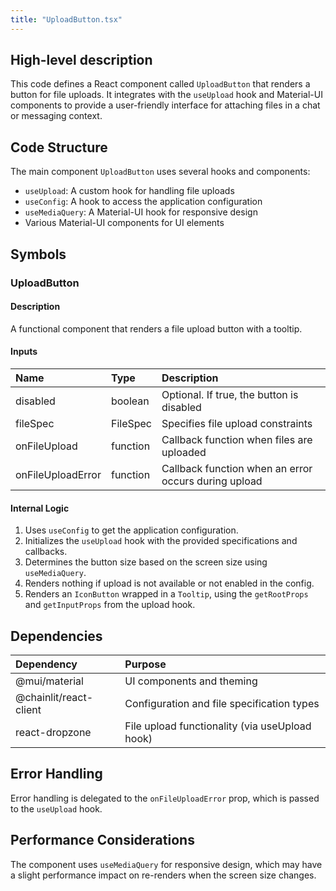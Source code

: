 ```yaml
---
title: "UploadButton.tsx"
---
```


## High-level description
This code defines a React component called `UploadButton` that renders a button for file uploads. It integrates with the `useUpload` hook and Material-UI components to provide a user-friendly interface for attaching files in a chat or messaging context.

## Code Structure
The main component `UploadButton` uses several hooks and components:
- `useUpload`: A custom hook for handling file uploads
- `useConfig`: A hook to access the application configuration
- `useMediaQuery`: A Material-UI hook for responsive design
- Various Material-UI components for UI elements

## Symbols

### UploadButton
#### Description
A functional component that renders a file upload button with a tooltip.

#### Inputs
| Name | Type | Description |
|:-----|:-----|:------------|
| disabled | boolean | Optional. If true, the button is disabled |
| fileSpec | FileSpec | Specifies file upload constraints |
| onFileUpload | function | Callback function when files are uploaded |
| onFileUploadError | function | Callback function when an error occurs during upload |

#### Internal Logic
1. Uses `useConfig` to get the application configuration.
2. Initializes the `useUpload` hook with the provided specifications and callbacks.
3. Determines the button size based on the screen size using `useMediaQuery`.
4. Renders nothing if upload is not available or not enabled in the config.
5. Renders an `IconButton` wrapped in a `Tooltip`, using the `getRootProps` and `getInputProps` from the upload hook.

## Dependencies
| Dependency | Purpose |
|:-----------|:--------|
| @mui/material | UI components and theming |
| @chainlit/react-client | Configuration and file specification types |
| react-dropzone | File upload functionality (via useUpload hook) |

## Error Handling
Error handling is delegated to the `onFileUploadError` prop, which is passed to the `useUpload` hook.

## Performance Considerations
The component uses `useMediaQuery` for responsive design, which may have a slight performance impact on re-renders when the screen size changes.